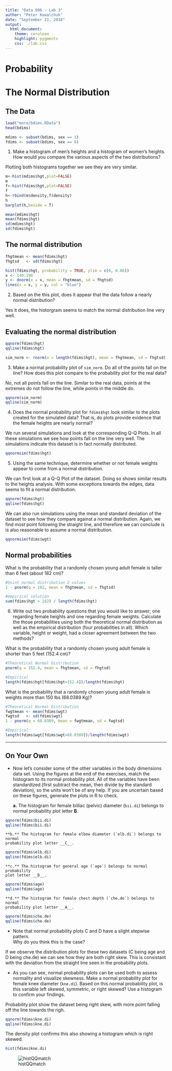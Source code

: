 ```yaml
---
title: "Data 606 - Lab 3"
author: "Peter Kowalchuk"
date: "September 21, 2018"
output:
  html_document:
    theme: cerulean
    highlight: pygments
    css: ./lab.css
---
```


# Probability
# The Normal Distribution

## The Data

```r
load("more/bdims.RData")
head(bdims)
```

```r
mdims <- subset(bdims, sex == 1)
fdims <- subset(bdims, sex == 0)
```

1.  Make a histogram of men's heights and a histogram of women's heights.  How 
    would you compare the various aspects of the two distributions?

Plotting both histograms together we see they are very similar.

```r
m<-hist(mdims$hgt,plot=FALSE)
m
f<-hist(fdims$hgt,plot=FALSE)
f
h<-rbind(m$density,f$density)
h
barplot(h,beside = T)

mean(mdims$hgt)
mean(fdims$hgt)
sd(mdims$hgt)
sd(fdims$hgt)
```


## The normal distribution

```r
fhgtmean <- mean(fdims$hgt)
fhgtsd   <- sd(fdims$hgt)

hist(fdims$hgt, probability = TRUE, ylim = c(0, 0.06))
x <- 140:190
y <- dnorm(x = x, mean = fhgtmean, sd = fhgtsd)
lines(x = x, y = y, col = "blue")
```

2.  Based on the this plot, does it appear that the data follow a nearly normal 
    distribution?

Yes it does, the historgram seems to match the normal distribution line very well.

## Evaluating the normal distribution

```r
qqnorm(fdims$hgt)
qqline(fdims$hgt)

sim_norm <- rnorm(n = length(fdims$hgt), mean = fhgtmean, sd = fhgtsd)
```

3.  Make a normal probability plot of `sim_norm`.  Do all of the points fall on 
    the line?  How does this plot compare to the probability plot for the real 
    data?
    
No, not all points fall on the line. Similar to the real data, points at the extremes do not follow the line, while points in the middle do.
    
```r
qqnorm(sim_norm)
qqline(sim_norm)
```
 
4.  Does the normal probability plot for `fdims$hgt` look similar to the plots 
    created for the simulated data?  That is, do plots provide evidence that the
    female heights are nearly normal?
    
We run several simulations and look at the corresponding Q-Q Plots. In all these simulations we see how points fall on the line very well. The simulations indicate this dataset is in fact normally distributed. 
    
```r
qqnormsim(fdims$hgt)
```


5.  Using the same technique, determine whether or not female weights appear to 
    come from a normal distribution.

We can first look at a Q-Q Plot of the dataset. Doing so shows similar results to the heights analysis. With some exceptions towards the edges, data seems to fit a normal distribution.

```r
qqnorm(fdims$hgt)
qqline(fdims$hgt)
```
    
We can also run simulations using the mean and standard deviation of the dataset to see how they compare against a normal distribution. Again, we find most point following the straight line, and therefore we can conclude is is also reasonable to assume a normal distribution.  
    
```r
qqnormsim(fdims$wgt)
```
    

## Normal probabilities

What is the probability that a randomly chosen young adult female is taller than 6 feet (about 182 cm)?

```r
#Usint normal distribution Z values
1 - pnorm(q = 182, mean = fhgtmean, sd = fhgtsd)

#empirical solution
sum(fdims$hgt > 182) / length(fdims$hgt)
```

6.  Write out two probability questions that you would like to answer; one 
    regarding female heights and one regarding female weights.  Calculate the 
    those probabilities using both the theoretical normal distribution as well 
    as the empirical distribution (four probabilities in all).  Which variable,
    height or weight, had a closer agreement between the two methods?

What is the probability that a randomly chosen young adult female is shorter than 5 feet (152.4 cm)?

```r
#Theoretical Normal Distribution
pnorm(q = 152.4, mean = fhgtmean, sd = fhgtsd)

#Empirical
length(fdims$hgt[fdims$hgt<152.4])/length(fdims$hgt)
```


What is the probability that a randomly chosen young adult female is weights more than 150 lbs (68.0389 Kg)? 

```r
#Theoretical Normal Distribution
fwgtmean <- mean(fdims$wgt)
fwgtsd   <- sd(fdims$wgt)
1 - pnorm(q = 68.0389, mean = fwgtmean, sd = fwgtsd)

#Empirical
length(fdims$wgt[fdims$wgt>68.0389])/length(fdims$wgt)
```


* * *

## On Your Own

-   Now let's consider some of the other variables in the body dimensions data 
    set.  Using the figures at the end of the exercises, match the histogram to 
    its normal probability plot.  All of the variables have been standardized 
    (first subtract the mean, then divide by the standard deviation), so the 
    units won't be of any help.  If you are uncertain based on these figures, 
    generate the plots in R to check.

    **a.** The histogram for female biiliac (pelvic) diameter (`bii.di`) belongs
    to normal probability plot letter __B__.

```r
qqnorm(fdims$bii.di)
qqline(fdims$bii.di)
```


    **b.** The histogram for female elbow diameter (`elb.di`) belongs to normal 
    probability plot letter __C__.

```r
qqnorm(fdims$elb.di)
qqline(fdims$elb.di)
```


    **c.** The histogram for general age (`age`) belongs to normal probability 
    plot letter __D__.

```r
qqnorm(fdims$age)
qqline(fdims$age)
```


    **d.** The histogram for female chest depth (`che.de`) belongs to normal 
    probability plot letter __A__.

```r
qqnorm(fdims$che.de)
qqline(fdims$che.de)
```


-   Note that normal probability plots C and D have a slight stepwise pattern.  
    Why do you think this is the case?

If we observe the distribution plots for these two datasets (C being age and D being che.de) we can see how they are both right skew. This is consistant with the deviation from the straight line seen in the probability plots.

-   As you can see, normal probability plots can be used both to assess 
    normality and visualize skewness.  Make a normal probability plot for female 
    knee diameter (`kne.di`).  Based on this normal probability plot, is this 
    variable left skewed, symmetric, or right skewed?  Use a histogram to confirm 
    your findings.

Probability plot show the dataset being right skew, with more point falling off the line towards the righ.

```r
qqnorm(fdims$kne.di)
qqline(fdims$kne.di)
```

The density plot confirms this also showing a histogram which is right skewed.

```r
hist(fdims$kne.di)
```



![histQQmatch](more/histQQmatch.png)
